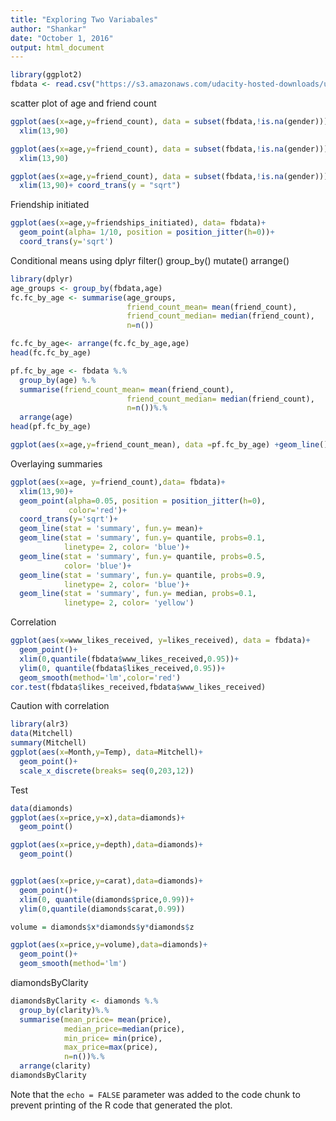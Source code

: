 ```yaml
---
title: "Exploring Two Variabales"
author: "Shankar"
date: "October 1, 2016"
output: html_document
---
```




```r
library(ggplot2)
fbdata <- read.csv("https://s3.amazonaws.com/udacity-hosted-downloads/ud651/pseudo_facebook.tsv", sep = '\t')
```

scatter plot  of age and friend count

```r
ggplot(aes(x=age,y=friend_count), data = subset(fbdata,!is.na(gender)))+geom_point()+
  xlim(13,90)

ggplot(aes(x=age,y=friend_count), data = subset(fbdata,!is.na(gender)))+geom_jitter(alpha= 1/20)+
  xlim(13,90)

ggplot(aes(x=age,y=friend_count), data = subset(fbdata,!is.na(gender)))+geom_point(alpha= 1/20)+
  xlim(13,90)+ coord_trans(y = "sqrt")

```
Friendship initiated

```r

ggplot(aes(x=age,y=friendships_initiated), data= fbdata)+
  geom_point(alpha= 1/10, position = position_jitter(h=0))+
  coord_trans(y='sqrt')
```

Conditional means using dplyr
filter()
group_by()
mutate()
arrange()

```r
library(dplyr)
age_groups <- group_by(fbdata,age)
fc.fc_by_age <- summarise(age_groups,
                          friend_count_mean= mean(friend_count),
                          friend_count_median= median(friend_count),
                          n=n())

fc.fc_by_age<- arrange(fc.fc_by_age,age)
head(fc.fc_by_age)

pf.fc_by_age <- fbdata %.%
  group_by(age) %.%
  summarise(friend_count_mean= mean(friend_count),
                          friend_count_median= median(friend_count),
                          n=n())%.%
  arrange(age)
head(pf.fc_by_age)

ggplot(aes(x=age,y=friend_count_mean), data =pf.fc_by_age) +geom_line()

```
Overlaying summaries
```r
ggplot(aes(x=age, y=friend_count),data= fbdata)+
  xlim(13,90)+
  geom_point(alpha=0.05, position = position_jitter(h=0),
             color='red')+
  coord_trans(y='sqrt')+
  geom_line(stat = 'summary', fun.y= mean)+
  geom_line(stat = 'summary', fun.y= quantile, probs=0.1,
            linetype= 2, color= 'blue')+
  geom_line(stat = 'summary', fun.y= quantile, probs=0.5,
            color= 'blue')+
  geom_line(stat = 'summary', fun.y= quantile, probs=0.9,
            linetype= 2, color= 'blue')+
  geom_line(stat = 'summary', fun.y= median, probs=0.1,
            linetype= 2, color= 'yellow')


```

Correlation

```r
ggplot(aes(x=www_likes_received, y=likes_received), data = fbdata)+
  geom_point()+
  xlim(0,quantile(fbdata$www_likes_received,0.95))+
  ylim(0, quantile(fbdata$likes_received,0.95))+
  geom_smooth(method='lm',color='red')
cor.test(fbdata$likes_received,fbdata$www_likes_received)
```

Caution with correlation

```r
library(alr3)
data(Mitchell)
summary(Mitchell)
ggplot(aes(x=Month,y=Temp), data=Mitchell)+
  geom_point()+
  scale_x_discrete(breaks= seq(0,203,12))
```

Test
```r
data(diamonds)
ggplot(aes(x=price,y=x),data=diamonds)+
  geom_point()

ggplot(aes(x=price,y=depth),data=diamonds)+
  geom_point()


ggplot(aes(x=price,y=carat),data=diamonds)+
  geom_point()+
  xlim(0, quantile(diamonds$price,0.99))+
  ylim(0,quantile(diamonds$carat,0.99))

volume = diamonds$x*diamonds$y*diamonds$z

ggplot(aes(x=price,y=volume),data=diamonds)+
  geom_point()+
  geom_smooth(method='lm')
```


diamondsByClarity
```r
diamondsByClarity <- diamonds %.%
  group_by(clarity)%.%
  summarise(mean_price= mean(price),
            median_price=median(price),
            min_price= min(price),
            max_price=max(price),
            n=n())%.%
  arrange(clarity)
diamondsByClarity

```



Note that the `echo = FALSE` parameter was added to the code chunk to prevent printing of the R code that generated the plot.
